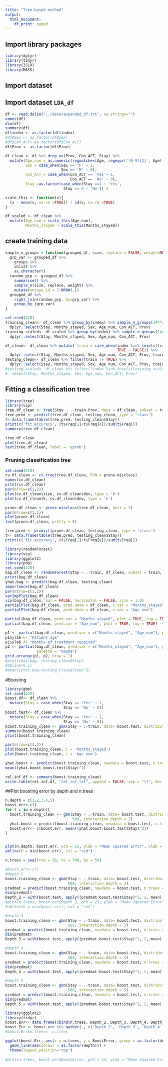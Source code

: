 ```yaml
---
title: "Tree-based method"
output:
  html_document:
    df_print: paged
---
```


## Import library packages

```r
library(dplyr)
library(tidyr)
library(ISLR)
library(MASS)
```

## Import dataset

## Import dataset `LDA_df`
```r
df <- read.delim("../data/expanded_df.txt", na.strings="")
names(df)
dim(df)
summary(df)
df$index <- as.factor(df$index)
#df$Sex <- as.factor(df$Sex)
#df$Con_ACT<-as.factor(df$Con_ACT)
df$Prov <- as.factor(df$Prov)

df_clean <- df %>% drop_na(Prov, Con_ACT, Stay) %>% 
  mutate(Age_num = as.numeric(regmatches(Age, regexpr('[0-9]{2}', Age))),
         Sex = case_when(Sex == 'F' ~ 1,
                         Sex == 'M' ~ 0),
         Con_ACT = case_when(Con_ACT == 'Yes'~ 1,
                             Con_ACT == 'No' ~ 0),
         Stay =as.factor(case_when(Stay ==1 ~ 'Yes',
                          Stay == 0 ~ 'No')) )

scale_this <- function(x){
  (x - mean(x, na.rm =TRUE)) / sd(x, na.rm =TRUE)
}

df_scaled <- df_clean %>%
  mutate(Age_num = scale_this(Age_num),
         Months_stayed = scale_this(Months_stayed))
```

## create training data
```r
sample_n_groups = function(grouped_df, size, replace = FALSE, weight=NULL) {
  grp_var <- grouped_df %>% 
    groups %>%
    unlist %>% 
    as.character()
  random_grp <- grouped_df %>% 
    summarise() %>% 
    sample_n(size, replace, weight) %>% 
    mutate(unique_id = 1:NROW(.))
  grouped_df %>% 
    right_join(random_grp, by=grp_var) %>% 
    group_by_(grp_var) 
}

set.seed(420)
training_clean<- df_clean %>% group_by(index) %>% sample_n_groups(144*2) %>% droplevels() %>% 
  dplyr::select(Stay, Months_stayed, Sex, Age_num, Con_ACT, Prov)
training_scaled<- df_scaled %>% group_by(index) %>% sample_n_groups(144*2) %>% droplevels() %>%
  dplyr::select(Stay, Months_stayed, Sex, Age_num, Con_ACT, Prov)

df_clean<- df_clean %>% mutate( train = case_when(index %in% levels(training_clean$index) ~ TRUE,
                                                  TRUE ~ FALSE)) %>%
  dplyr::select(Stay, Months_stayed, Sex, Age_num, Con_ACT, Prov, train)
testing_clean<- df_clean %>% filter(train != TRUE) %>%
  dplyr::select(Stay, Months_stayed, Sex, Age_num, Con_ACT, Prov, train)
#testing_scaled<- df_clean %>% filter(!index %in% levels(training_scaled$index)) %>%
#  select(Stay, Months_stayed, Sex, Age_num, Con_ACT, Prov)

```

## Fitting a classification tree
```r
library(tree)
library(vip)
tree.df_clean <- tree(Stay ~ .-train-Prov, data = df_clean, subset = train)
tree.pred <- predict(tree.df_clean, testing_clean, type = 'class')
t<-data.frame(table(tree.pred, testing_clean$Stay))
print(c('fit.accuracy', (t$Freq[1]+t$Freq[4])/sum(t$Freq)))
summary(tree.df_clean)

tree.df_clean
plot(tree.df_clean)
text(tree.df_clean, label = 'yprob')


```

### Pruning classification tree
```r
set.seed(420)
cv.df_clean <- cv.tree(tree.df_clean, FUN = prune.misclass)
names(cv.df_clean)
print(cv.df_clean)
par(mfrow=c(1,2))
plot(cv.df_clean$size, cv.df_clean$dev, type = 'b')
plot(cv.df_clean$k, cv.df_clean$dev, type = 'b')

prune.df_clean <- prune.misclass(tree.df_clean, best = 9)
par(mfrow=c(1,1))
plot(prune.df_clean)
text(prune.df_clean, pretty = 0)

tree.pred <- predict(prune.df_clean, testing_clean, type = 'class')
t<- data.frame(table(tree.pred, testing_clean$Stay))
print(c('fit.accuracy', (t$Freq[1]+t$Freq[4])/sum(t$Freq)))
```



```r
library(randomForest)
library(vip)
library(ggplot2)
library(pdp)
set.seed(420)
bag.df_clean <- randomForest(Stay ~ .-train, df_clean, subset = train, mtry = 5, importance = TRUE)
print(bag.df_clean)
yhat.bag <- predict(bag.df_clean, testing_clean)
importance(bag.df_clean)
par(mfrow=c(1,2))
varImpPlot(bag.df_clean)
vip(bag.df_clean, bar = FALSE, horizontal = FALSE, size = 1.5)
partialPlot(bag.df_clean, pred.data = df_clean, x.var = "Months_stayed", )
partialPlot(bag.df_clean, pred.data = df_clean, x.var = "Age_num")

partial(bag.df_clean, pred.var = "Months_stayed", plot = TRUE, rug = TRUE)
partial(bag.df_clean, pred.var = "Age_num", plot = TRUE, rug = TRUE)

p1 <- partial(bag.df_clean, pred.var = c("Months_stayed", "Age_num"), plot = TRUE, chull = TRUE)
p1$ylab <- "Patient age"
p1$xlab <- "Months of treatment received"
p2 <- partial(bag.df_clean, pred.var = c("Months_stayed", "Age_num"), plot = TRUE, chull = TRUE,
              palette = "magma")
grid.arrange(p1, p2, nrow = 1)
#plot(yhat.bag, testing_clean$Stay)
#abline(0,1)
#mean((yhat.bag-testing_clean$Stay)^2)

```

#Boosting
```r
library(gbm)
set.seed(420)
boost.df<- df_clean %>%
  mutate(Stay = case_when(Stay == 'Yes' ~ 1,
                          Stay == 'No' ~ 0))
boost.test<- df_clean %>%
  mutate(Stay = case_when(Stay == 'Yes' ~ 1,
                          Stay == 'No' ~ 0))
boost.training_clean <- gbm(Stay ~ .-train, data= boost.test, distribution = 'bernoulli', n.trees = 1000, interaction.depth = 2)
summary(boost.training_clean)
print(boost.training_clean)

par(mfrow=c(1,2))
plot(boost.training_clean, i = 'Months_stayed')
plot(boost.training_clean, i = 'Age_num')

yhat.boost <- predict(boost.training_clean, newdata = boost.test, n.trees = 500 )
mean((yhat.boost-boost.test$Stay)^2)
```
```r
rel.inf.df <- summary(boost.training_clean)
write.table(rel.inf.df, "rel_inf.txt", append = FALSE, sep = "\t", dec = ".",row.names = TRUE, col.names = TRUE)
```

##Plot boosting error by depth and n.trees

```r
n.depth = c(1,2,3,4,5)
boost.err<-c()
for ( i in n.depth){
  boost.training_clean <- gbm(Stay ~ .-train, data= boost.test, distribution = 'bernoulli', n.trees =
                              500, interaction.depth = 2)
  yhat.boost = predict(boost.training_clean, newdata = boost.test, n.trees =500)
  boost.err<- c(boost.err, mean((yhat.boost-boost.test$Stay)^2))
}


plot(n.depth, boost.err, pch = 23, ylab = "Mean Squared Error", xlab = "depth", main = "Boosting Test Error")
abline(h = min(boost.err), col = "red")
```

```r
n.trees = seq(from = 50, to = 500, by = 50)

#boost.err<-c()
#depth 2
boost.training_clean <- gbm(Stay ~ .-train, data= boost.test, distribution = 'bernoulli', n.trees =
                            500, interaction.depth = 2)
predmat = predict(boost.training_clean, newdata = boost.test, n.trees =n.trees)
dim(predmat)
Depth_2 = with(boost.test, apply((predmat-boost.test$Stay)^2, 2, mean) )
#plot(n.trees, boost.err$Depth_2, pch = 23, ylab = "Mean Squared Error", xlab = "# Trees", main = "Boosting Test Error")
#abline(h = min(boost.err), col = "red")

#depth 3
boost.training_clean <- gbm(Stay ~ .-train, data= boost.test, distribution = 'bernoulli', n.trees =
                            500, interaction.depth = 3)
predmat = predict(boost.training_clean, newdata = boost.test, n.trees =n.trees)
dim(predmat)
Depth_3 = with(boost.test, apply((predmat-boost.test$Stay)^2, 2, mean) )

#depth 4
boost.training_clean <- gbm(Stay ~ .-train, data= boost.test, distribution = 'bernoulli', n.trees =
                            500, interaction.depth = 4)
predmat = predict(boost.training_clean, newdata = boost.test, n.trees =n.trees)
dim(predmat)
Depth_4 = with(boost.test, apply((predmat-boost.test$Stay)^2, 2, mean) )

#depth 5
boost.training_clean <- gbm(Stay ~ .-train, data= boost.test, distribution = 'bernoulli', n.trees =
                            500, interaction.depth = 5)
predmat = predict(boost.training_clean, newdata = boost.test, n.trees =n.trees)
dim(predmat)
Depth_5 = with(boost.test, apply((predmat-boost.test$Stay)^2, 2, mean) )

```
```r
library(ggplot2)
library(tidyr)
boost.err<- data.frame(cbind(n.trees, Depth_2, Depth_3, Depth_4, Depth_5))
boost.Err <- boost.err %>% gather(., c('Depth_2', 'Depth_3', 'Depth_4', 'Depth_5'), key = "depth", value = 'BoostError')
#boost.Err$n.trees<- n.trees

ggplot(boost.Err, aes(x = n.trees, y = BoostError, group = as.factor(depth))) + 
  geom_line(aes(colour = as.factor(depth))) +
  theme(legend.position="top")
  
#plot(n.trees, boost.err$BoostError, pch = 23, ylab = "Mean Squared Error", xlab = "# Trees", main = "Boosting Test Error", group = 'depth')
```

